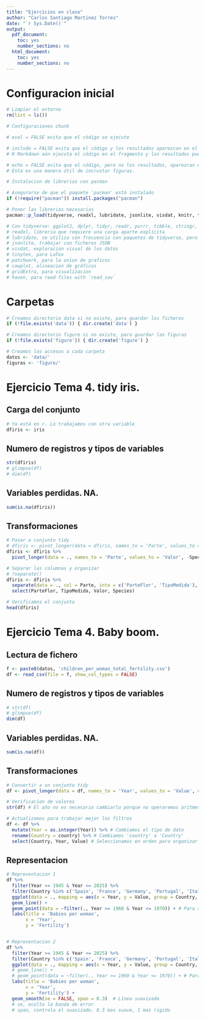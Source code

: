 ```yaml
---
title: "Ejercicios en clase"
author: "Carlos Santiago Martinez Torres"
date: "`r Sys.Date()`"
output:
  pdf_document: 
    toc: yes    
    number_sections: no
  html_document:
    toc: yes
    number_sections: no
---
```


# Configuracion inicial

```r
# Limpiar el entorno
rm(list = ls())

# Configuraciones chunk

# eval = FALSE evita que el código se ejecute

# include = FALSE evita que el código y los resultados aparezcan en el archivo terminado. 
# R Markdown aún ejecuta el código en el fragmento y los resultados pueden ser utilizados por otros fragmentos.

# echo = FALSE evita que el código, pero no los resultados, aparezcan en el archivo terminado. 
# Esta es una manera útil de incrustar figuras.
```

```r
# Instalacion de librerias con pacman

# Asegurarse de que el paquete 'pacman' está instalado
if (!require("pacman")) install.packages("pacman")

# Poner las librerias necesarias 
pacman::p_load(tidyverse, readxl, lubridate, jsonlite, visdat, knitr, tinytex, patchwork, cowplot, gridExtra, corrplot, haven)

# Con tidyverse: ggplot2, dplyr, tidyr, readr, purrr, tibble, stringr, forcats
# readxl, libreria que requiere una carga aparte explícita
# lubridate, se utiliza con frecuencia con paquetes de tidyverse, pero requiere una carga aparte
# jsonlite, trabajar con ficheros JSON
# visdat, exploracion visual de los datos 
# tinytex, para LaTex
# patchwork, para la union de graficos
# cowplot, alineacion de gráficos
# gridExtra, para visualizacion 
# haven, para read files with `read_sav`
```

# Carpetas

```r
# Creamos directorio data si no existe, para guardar los ficheros
if (!file.exists('data')) { dir.create('data') }

# Creamos directorio figure si no existe, para guardar las figuras
if (!file.exists('figure')) { dir.create('figure') }

# Creamos los accesos a cada carpeta
datos <- 'data/'
figuras <- 'figure/'
```

# Ejercicio Tema 4. tidy iris.

## Carga del conjunto

```r
# Ya está en r. Lo trabajamos con otra variable
dfiris <- iris
```

## Numero de registros y tipos de variables 

```r
str(dfiris)
# glimpse(df)
# dim(df)
```

## Variables perdidas. NA.

```r
sum(is.na(dfiris))
```

## Transformaciones

```r
# Pasar a conjunto tidy
# dfiris <- pivot_longer(data = dfiris, names_to = 'Parte', values_to = 'Valor', -Species)
dfiris <- dfiris %>%
  pivot_longer(data = ., names_to = 'Parte', values_to = 'Valor', -Species)

# Separar las columnas y organizar 
# ?separate()
dfiris <- dfiris %>%
  separate(data = ., col = Parte, into = c('ParteFlor', 'TipoMedida'), sep = '[.]') %>%
  select(ParteFlor, TipoMedida, Valor, Species)

# Verificamos el conjunto 
head(dfiris)
```

# Ejercicio Tema 4. Baby boom.

## Lectura de fichero

```r
f <- paste0(datos, 'children_per_woman_total_fertility.csv')
df <- read_csv(file = f, show_col_types = FALSE)
```

## Numero de registros y tipos de variables 

```r
# str(df)
# glimpse(df)
dim(df)
```

## Variables perdidas. NA.

```r
sum(is.na(df))
```

## Transformaciones

```r
# Convertir a un conjunto tidy
df <- pivot_longer(data = df, names_to = 'Year', values_to = 'Value', cols = -country) # Hacerlo una vez para evitar errores
```

```r
# Verificacion de valores  
str(df) # El año no es necesario cambiarlo porque no operaremos aritmeticamente con el

# Actualizamos para trabajar mejor los filtros 
df <- df %>%
  mutate(Year = as.integer(Year)) %>% # Cambiamos el tipo de dato 
  rename(Country = country) %>% # Cambiamos 'country' a 'Country'
  select(Country, Year, Value) # Seleccionamos en orden para organizar
```

## Representacion

```r
# Representacion 1
df %>%
  filter(Year >= 1945 & Year <= 2025) %>%
  filter(Country %in% c('Spain', 'France', 'Germany', 'Portugal', 'Italy')) %>%
  ggplot(data = ., mapping = aes(x = Year, y = Value, group = Country, color = Country)) +
  geom_line() + 
  geom_point(data = ~filter(., Year >= 1960 & Year <= 1970)) + # Para añadir puntos de 1960 a 1980
  labs(title = 'Babies per woman',
       x = 'Year', 
       y = 'Fertility')


# Representacion 2
df %>%
  filter(Year >= 1945 & Year <= 2025) %>%
  filter(Country %in% c('Spain', 'France', 'Germany', 'Portugal', 'Italy')) %>%
  ggplot(data = ., mapping = aes(x = Year, y = Value, group = Country, color = Country)) +
  # geom_line() + 
  # geom_point(data = ~filter(., Year >= 1960 & Year <= 1970)) + # Para añadir puntos de 1960 a 1980
  labs(title = 'Babies per woman',
       x = 'Year', 
       y = 'Fertility') + 
  geom_smooth(se = FALSE, span = 0.3)  # Línea suavizada
  # se, oculta la banda de error
  # span, controla el suavizado. 0.3 mas suave, 1 mas rigido
```







